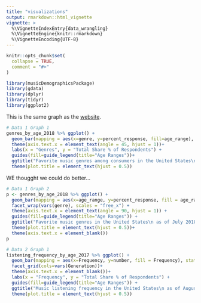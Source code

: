```yaml
---
title: "visualizations"
output: rmarkdown::html_vignette
vignette: >
  %\VignetteIndexEntry{data_wrangling}
  %\VignetteEngine{knitr::rmarkdown}
  %\VignetteEncoding{UTF-8}
---
```


```r
knitr::opts_chunk$set(
  collapse = TRUE,
  comment = "#>"
)
```

```r
library(musicDemographicsPackage)
library(gdata)
library(dplyr)
library(tidyr)
library(ggplot2)
```

This is the same graph as the [website](statista.com). 
```r
# Data 1 Graph 1
genres_by_age_2018 %>% ggplot() + 
  geom_bar(mapping = aes(x=genre, y=percent_response, fill=age_range), stat="identity", color="white") +
  theme(axis.text.x = element_text(angle = 45, hjust = 1))+
  labs(x = "Genres", y = "Total Share % of Respondents") + 
  guides(fill=guide_legend(title="Age Ranges"))+
  ggtitle("Favorite music genres among consumers in the United States\n as of July 2018, by age group") +
  theme(plot.title = element_text(hjust = 0.5))
```

WE thougght we could do better...

```r
# Data 1 Graph 2
p <- genres_by_age_2018 %>% ggplot() + 
  geom_bar(mapping = aes(x=age_range, y=percent_response, fill = age_range), stat="identity") +
  facet_wrap(vars(genre), scales = "free_x") +
  theme(axis.text.x = element_text(angle = 90, hjust = 1)) +
  guides(fill=guide_legend(title="Age Ranges")) + 
  ggtitle("Favorite music genres in the United States\n as of July 2018, by age group") +
  theme(plot.title = element_text(hjust = 0.5))+
  theme(axis.text.x = element_blank())
p
```

```r
# Data 2 Graph 1
listening_frequency_by_age_2017 %>% ggplot() + 
  geom_bar(mapping = aes(x=Frequency, y=number, fill = Frequency), stat="identity") +
  facet_grid(cols=vars(Generation))+
  theme(axis.text.x = element_blank())+
  labs(x = "Frequency", y = "Total Share % of Respondents") +
  guides(fill=guide_legend(title="Age Ranges")) + 
  ggtitle("Music listening frequency in the United States\n as of August 2017, by age") +
  theme(plot.title = element_text(hjust = 0.5))
```
